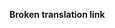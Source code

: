 '''Broken translation link'''{{en/-}}
{{en/Bilingual box| Hu
| Ez a kategória tartalmazza az OpenTTD Wiki különböző tárgyi adminisztrációs szempontjait.
| ''This category contains material relating to various administration aspects of the OpenTTD Wiki.''}}
